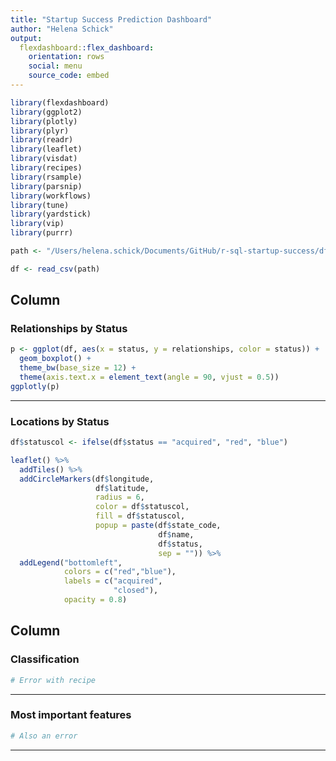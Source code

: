 ```yaml
---
title: "Startup Success Prediction Dashboard"
author: "Helena Schick"
output: 
  flexdashboard::flex_dashboard:
    orientation: rows
    social: menu
    source_code: embed
---
```


```r
library(flexdashboard)
library(ggplot2)
library(plotly)
library(plyr)
library(readr)
library(leaflet)
library(visdat)
library(recipes)
library(rsample)
library(parsnip)
library(workflows)
library(tune)
library(yardstick)
library(vip)
library(purrr)

path <- "/Users/helena.schick/Documents/GitHub/r-sql-startup-success/df.csv"

df <- read_csv(path)
```

Column {data-width=650}
-----------------------------------------------------------------------

### Relationships by Status

```r
p <- ggplot(df, aes(x = status, y = relationships, color = status)) +
  geom_boxplot() +
  theme_bw(base_size = 12) +
  theme(axis.text.x = element_text(angle = 90, vjust = 0.5))
ggplotly(p)
```

-----------------------------------------------------------------------

### Locations by Status

```r
df$statuscol <- ifelse(df$status == "acquired", "red", "blue")

leaflet() %>% 
  addTiles() %>%
  addCircleMarkers(df$longitude, 
                   df$latitude, 
                   radius = 6, 
                   color = df$statuscol,
                   fill = df$statuscol,
                   popup = paste(df$state_code,
                                 df$name,
                                 df$status,
                                 sep = "")) %>%
  addLegend("bottomleft", 
            colors = c("red","blue"),
            labels = c("acquired",
                       "closed"), 
            opacity = 0.8)
```

Column {data-width=350}
-----------------------------------------------------------------------

### Classification

```r
# Error with recipe
```

-----------------------------------------------------------------------

### Most important features

```r
# Also an error
```

-----------------------------------------------------------------------
